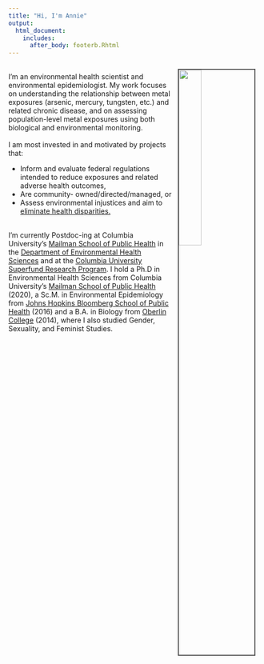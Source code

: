 ```yaml
---
title: "Hi, I'm Annie"  
output:
  html_document:
    includes:
      after_body: footerb.Rhtml
---
```

<img src="dolomitesgif.gif" style="width:30%; border:2px solid #525252" ALIGN = "right" HSPACE="10" VSPACE="10"/>
<br>
I'm an environmental health scientist and environmental epidemiologist. My work focuses on understanding the relationship between metal exposures (arsenic, mercury, tungsten, etc.) and related chronic disease, and on assessing population-level metal exposures using both biological and environmental monitoring. 
<br>
<br>
I am most invested in and motivated by projects that:
<ul><li>Inform and evaluate federal regulations intended to reduce exposures and related adverse health outcomes,</li>
<li>Are community- owned/directed/managed, or</li>
<li>Assess environmental injustices and aim to <u>eliminate health disparities.</u></li></ul>
<br>
I'm currently Postdoc-ing at Columbia University's [Mailman School of Public Health](https://www.mailman.columbia.edu/) in the [Department of Environmental Health Sciences](https://www.mailman.columbia.edu/academics/departments/environmental-health-sciences-ehs) and at the [Columbia University Superfund Research Program](https://www.mailman.columbia.edu/research/columbia-superfund-research-program). I hold a Ph.D in Environmental Health Sciences from Columbia University's [Mailman School of Public Health](https://www.mailman.columbia.edu/) (2020), a Sc.M. in Environmental Epidemiology from [Johns Hopkins Bloomberg School of Public Health](https://www.jhsph.edu/) (2016) and a B.A. in Biology from [Oberlin College](https://www.oberlin.edu/) (2014), where I also studied Gender, Sexuality, and Feminist Studies.   
<br>

